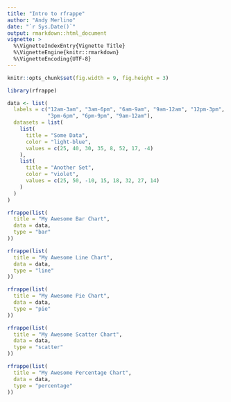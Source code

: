 ```yaml
---
title: "Intro to rfrappe"
author: "Andy Merlino"
date: "`r Sys.Date()`"
output: rmarkdown::html_document
vignette: >
  %\VignetteIndexEntry{Vignette Title}
  %\VignetteEngine{knitr::rmarkdown}
  %\VignetteEncoding{UTF-8}
---
```


```r
knitr::opts_chunk$set(fig.width = 9, fig.height = 3)
```

```r
library(rfrappe)

data <- list(
  labels = c("12am-3am", "3am-6pm", "6am-9am", "9am-12am", "12pm-3pm", 
             "3pm-6pm", "6pm-9pm", "9am-12am"),
  datasets = list(
    list(
      title = "Some Data",
      color = "light-blue",
      values = c(25, 40, 30, 35, 8, 52, 17, -4)
    ),
    list(
      title = "Another Set",
      color = "violet",
      values = c(25, 50, -10, 15, 18, 32, 27, 14)
    )
  )
)

rfrappe(list(
  title = "My Awesome Bar Chart",
  data = data,
  type = "bar"
))
```



```r
rfrappe(list(
  title = "My Awesome Line Chart",
  data = data,
  type = "line"
))
```

```r
rfrappe(list(
  title = "My Awesome Pie Chart",
  data = data,
  type = "pie"
))
```

```r
rfrappe(list(
  title = "My Awesome Scatter Chart",
  data = data,
  type = "scatter"
))
```

```r
rfrappe(list(
  title = "My Awesome Percentage Chart",
  data = data,
  type = "percentage"
))
```


